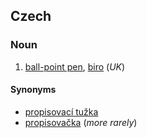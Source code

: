 ==Czech==

===Noun===
{{cs-noun|g=f}}

# [[ball-point pen]], [[biro]] (''UK'')

====Synonyms====
* [[propisovací tužka]] {{f}}
* [[propisovačka]] {{f}} (''more rarely'')